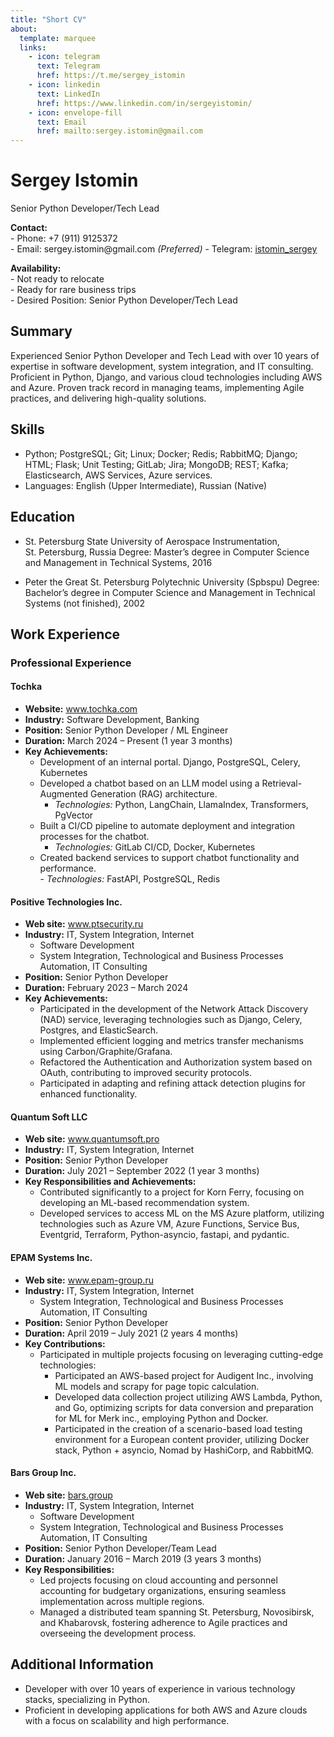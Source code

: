 ```yaml
---
title: "Short CV"
about:
  template: marquee
  links:
    - icon: telegram
      text: Telegram
      href: https://t.me/sergey_istomin
    - icon: linkedin
      text: LinkedIn
      href: https://www.linkedin.com/in/sergeyistomin/
    - icon: envelope-fill
      text: Email
      href: mailto:sergey.istomin@gmail.com
---
```



# Sergey Istomin
Senior Python Developer/Tech Lead  

**Contact:**  
- Phone: +7 (911) 9125372  
- Email: sergey.istomin@gmail.com *(Preferred)*
- Telegram: [istomin_sergey](https://t.me/sergey_istomin)

**Availability:**  
- Not ready to relocate  
- Ready for rare business trips  
- Desired Position: Senior Python Developer/Tech Lead  

## Summary
Experienced Senior Python Developer and Tech Lead with over 10 years of expertise in software development, system integration, and IT consulting. Proficient in Python, Django, and various cloud technologies including AWS and Azure. Proven track record in managing teams, implementing Agile practices, and delivering high-quality solutions.


## Skills
- Python; PostgreSQL; Git; Linux; Docker; Redis; RabbitMQ; Django; HTML; Flask; Unit Testing; GitLab; Jira; MongoDB; REST; Kafka; Elasticsearch, AWS Services, Azure services.
- Languages: English (Upper Intermediate), Russian (Native)
   
## Education
- St. Petersburg State University of Aerospace Instrumentation, St. Petersburg, Russia
Degree: Master's degree in Computer Science and Management in Technical Systems, 2016

- Peter the Great St. Petersburg Polytechnic University (Spbspu)
Degree: Bachelor's degree in Computer Science and Management in Technical Systems (not finished), 2002

## Work Experience
### Professional Experience

#### Tochka  
 - **Website:** [www.tochka.com](www.tochka.com)  
- **Industry:** Software Development, Banking  
- **Position:** Senior Python Developer / ML Engineer  
- **Duration:** March 2024 – Present (1 year 3 months)  
- **Key Achievements:**  
	- Development of an internal portal. Django, PostgreSQL, Celery, Kubernetes
	- Developed a chatbot based on an LLM model using a Retrieval-Augmented Generation (RAG) architecture.  
		- *Technologies:* Python, LangChain, LlamaIndex, Transformers, PgVector  
	 - Built a CI/CD pipeline to automate deployment and integration processes for the chatbot.  
		- *Technologies:* GitLab CI/CD, Docker, Kubernetes  
	- Created backend services to support chatbot functionality and performance.  
		  - *Technologies:* FastAPI, PostgreSQL, Redis  

#### Positive Technologies Inc.  
- **Web site:** [www.ptsecurity.ru](http://www.ptsecurity.ru)
- **Industry:** IT, System Integration, Internet
  - Software Development
  - System Integration, Technological and Business Processes Automation, IT Consulting
- **Position:** Senior Python Developer
- **Duration:** February 2023 – March 2024 
- **Key Achievements:**
  - Participated in the development of the Network Attack Discovery (NAD) service, leveraging technologies such as Django, Celery, Postgres, and ElasticSearch.
  - Implemented efficient logging and metrics transfer mechanisms using Carbon/Graphite/Grafana.
  - Refactored the Authentication and Authorization system based on OAuth, contributing to improved security protocols.
  - Participated in adapting and refining attack detection plugins for enhanced functionality.

#### Quantum Soft LLC 
- **Web site:** [www.quantumsoft.pro](https://www.quantumsoft.pro)
- **Industry:** IT, System Integration, Internet
- **Position:** Senior Python Developer
- **Duration:** July 2021 – September 2022 (1 year 3 months)
- **Key Responsibilities and Achievements:**
  - Contributed significantly to a project for Korn Ferry, focusing on developing an ML-based recommendation system.
  - Developed services to access ML on the MS Azure platform, utilizing technologies such as Azure VM, Azure Functions, Service Bus, Eventgrid, Terraform, Python-asyncio, fastapi, and pydantic.

#### EPAM Systems Inc. 
- **Web site:** [www.epam-group.ru](http://www.epam-group.ru)
- **Industry:** IT, System Integration, Internet
  - System Integration, Technological and Business Processes Automation, IT Consulting
- **Position:** Senior Python Developer
- **Duration:** April 2019 – July 2021 (2 years 4 months)
- **Key Contributions:**
  - Participated in multiple projects focusing on leveraging cutting-edge technologies:
    - Participated an AWS-based project for Audigent Inc., involving ML models and scrapy for page topic calculation.
    - Developed data collection project utilizing AWS Lambda, Python, and Go, optimizing scripts for data conversion and preparation for ML for Merk inc., employing Python and Docker.
    - Participated in the creation of a scenario-based load testing environment for a European content provider, utilizing Docker stack, Python + asyncio, Nomad by HashiCorp, and RabbitMQ.

#### Bars Group Inc.
- **Web site:** [bars.group](http://bars.group)
- **Industry:** IT, System Integration, Internet
  - Software Development
  - System Integration, Technological and Business Processes Automation, IT Consulting
- **Position:** Senior Python Developer/Team Lead
- **Duration:** January 2016 – March 2019 (3 years 3 months)
- **Key Responsibilities:**
  - Led projects focusing on cloud accounting and personnel accounting for budgetary organizations, ensuring seamless implementation across multiple regions.
  - Managed a distributed team spanning St. Petersburg, Novosibirsk, and Khabarovsk, fostering adherence to Agile practices and overseeing the development process.

## Additional Information

- Developer with over 10 years of experience in various technology stacks, specializing in Python.  
- Proficient in developing applications for both AWS and Azure clouds with a focus on scalability and high performance.

